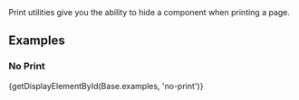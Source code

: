 
<div className="doc lead">
  Print utilities give you the ability to hide a component when printing a page.
</div>

## Examples

### No Print
<CodeView>
  {getDisplayElementById(Base.examples, 'no-print')}
</CodeView>

